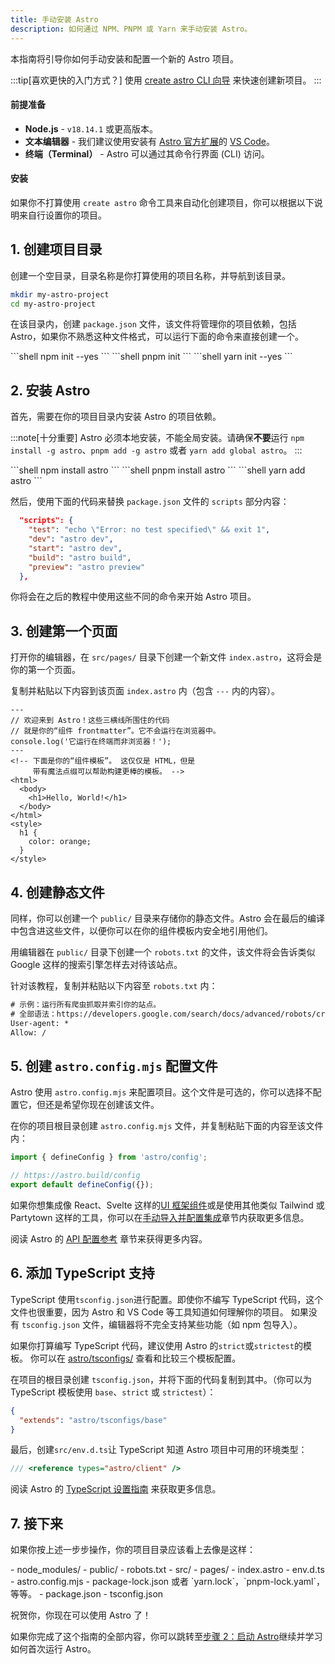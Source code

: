 ```yaml
---
title: 手动安装 Astro
description: 如何通过 NPM、PNPM 或 Yarn 来手动安装 Astro。
---
```


本指南将引导你如何手动安装和配置一个新的 Astro 项目。

:::tip[喜欢更快的入门方式？]
使用 [create astro CLI 向导](/zh-cn/install/auto/) 来快速创建新项目。
:::

#### 前提准备

- **Node.js** - `v18.14.1` 或更高版本。
- **文本编辑器** - 我们建议使用安装有 [Astro 官方扩展](https://marketplace.visualstudio.com/items?itemName=astro-build.astro-vscode)的 [VS Code](https://code.visualstudio.com/)。
- **终端（Terminal）** - Astro 可以通过其命令行界面 (CLI) 访问。

#### 安装

如果你不打算使用 `create astro` 命令工具来自动化创建项目，你可以根据以下说明来自行设置你的项目。

## 1. 创建项目目录

创建一个空目录，目录名称是你打算使用的项目名称，并导航到该目录。

```bash
mkdir my-astro-project
cd my-astro-project
```

在该目录内，创建 `package.json` 文件，该文件将管理你的项目依赖，包括 Astro，如果你不熟悉这种文件格式，可以运行下面的命令来直接创建一个。

<PackageManagerTabs>
  <Fragment slot="npm">
  ```shell
  npm init --yes
  ```
  </Fragment>
  <Fragment slot="pnpm">
  ```shell
  pnpm init 
  ```
  </Fragment>
  <Fragment slot="yarn">
  ```shell
  yarn init --yes
  ```
  </Fragment>
</PackageManagerTabs>

## 2. 安装 Astro

首先，需要在你的项目目录内安装 Astro 的项目依赖。

:::note[十分重要]
Astro 必须本地安装，不能全局安装。请确保**不要**运行 `npm install -g astro`、`pnpm add -g astro` 或者 `yarn add global astro`。
:::

<PackageManagerTabs>
  <Fragment slot="npm">
  ```shell
  npm install astro
  ```
  </Fragment>
  <Fragment slot="pnpm">
  ```shell
  pnpm install astro 
  ```
  </Fragment>
  <Fragment slot="yarn">
  ```shell
  yarn add astro
  ```
  </Fragment>
</PackageManagerTabs>

然后，使用下面的代码来替换 `package.json` 文件的 `scripts` 部分内容：

```json title="package.json" del={2} ins={3-6}
  "scripts": {
    "test": "echo \"Error: no test specified\" && exit 1",
    "dev": "astro dev",
    "start": "astro dev",
    "build": "astro build",
    "preview": "astro preview"
  },
```

你将会在之后的教程中使用这些不同的命令来开始 Astro 项目。

## 3. 创建第一个页面

打开你的编辑器，在 `src/pages/` 目录下创建一个新文件 `index.astro`，这将会是你的第一个页面。

复制并粘贴以下内容到该页面 `index.astro` 内（包含 `---` 内的内容）。

```astro
---
// 欢迎来到 Astro！这些三横线所围住的代码
// 就是你的“组件 frontmatter”。它不会运行在浏览器中。
console.log('它运行在终端而非浏览器！');
---
<!-- 下面是你的“组件模板”。 这仅仅是 HTML，但是
     带有魔法点缀可以帮助构建更棒的模板。 -->
<html>
  <body>
    <h1>Hello, World!</h1>
  </body>
</html>
<style>
  h1 {
    color: orange;
  }
</style>
```

## 4. 创建静态文件

同样，你可以创建一个 `public/` 目录来存储你的静态文件。Astro 会在最后的编译中包含进这些文件，以便你可以在你的组件模板内安全地引用他们。

用编辑器在 `public/` 目录下创建一个 `robots.txt` 的文件，该文件将会告诉类似 Google 这样的搜索引擎怎样去对待该站点。

针对该教程，复制并粘贴以下内容至 `robots.txt` 内：

```diff title="public/robots.txt"
# 示例：运行所有爬虫抓取并索引你的站点。
# 全部语法：https://developers.google.com/search/docs/advanced/robots/create-robots-txt
User-agent: *
Allow: /
```

## 5. 创建 `astro.config.mjs` 配置文件

Astro 使用 `astro.config.mjs` 来配置项目。这个文件是可选的，你可以选择不配置它，但还是希望你现在创建该文件。

在你的项目根目录创建 `astro.config.mjs` 文件，并复制粘贴下面的内容至该文件内：

```js title="astro.config.mjs"
import { defineConfig } from 'astro/config';

// https://astro.build/config
export default defineConfig({});
```

如果你想集成像 React、Svelte 这样的[UI 框架组件](/zh-cn/guides/framework-components/)或是使用其他类似 Tailwind 或 Partytown 这样的工具，你可以在[手动导入并配置集成](/zh-cn/guides/integrations-guide/)章节内获取更多信息。


<ReadMore>阅读 Astro 的 [API 配置参考](/zh-cn/reference/configuration-reference/) 章节来获得更多内容。</ReadMore>

## 6. 添加 TypeScript 支持

TypeScript 使用`tsconfig.json`进行配置。即使你不编写 TypeScript 代码，这个文件也很重要，因为 Astro 和 VS Code 等工具知道如何理解你的项目。 如果没有 `tsconfig.json` 文件，编辑器将不完全支持某些功能（如 npm 包导入）。

如果你打算编写 TypeScript 代码，建议使用 Astro 的`strict`或`strictest`的模板。 你可以在 [astro/tsconfigs/](https://github.com/withastro/astro/blob/main/packages/astro/tsconfigs/) 查看和比较三个模板配置。

在项目的根目录创建 `tsconfig.json`，并将下面的代码复制到其中。（你可以为 TypeScript 模板使用 `base`、`strict` 或 `strictest`）：

```json title="tsconfig.json" "base"
{
  "extends": "astro/tsconfigs/base"
}
```

最后，创建`src/env.d.ts`让 TypeScript 知道 Astro 项目中可用的环境类型：

```ts title="src/env.d.ts"
/// <reference types="astro/client" />
```

<ReadMore> 阅读 Astro 的 [TypeScript 设置指南](/zh-cn/guides/typescript/#设置) 来获取更多信息。</ReadMore>

## 7. 接下来

如果你按上述一步步操作，你的项目目录应该看上去像是这样：

<FileTree>
- node_modules/
- public/
  - robots.txt
- src/
  - pages/
    - index.astro
  - env.d.ts
- astro.config.mjs
- package-lock.json 或者 `yarn.lock`，`pnpm-lock.yaml`，等等。
- package.json
- tsconfig.json
</FileTree>

祝贺你，你现在可以使用 Astro 了！

如果你完成了这个指南的全部内容，你可以跳转至[步骤 2：启动 Astro](/zh-cn/install/auto/#2-启动-astro-)继续并学习如何首次运行 Astro。

